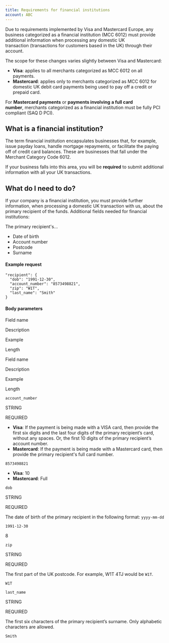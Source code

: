 ```yaml
---
title: Requirements for financial institutions
account: ABC
---
```


Due to requirements implemented by Visa and Mastercard Europe, any business categorized as a financial institution (MCC 6012) must provide additional information when processing any domestic UK transaction (transactions for customers based in the UK) through their account.

The scope for these changes varies slightly between Visa and Mastercard:

- **Visa**: applies to all merchants categorized as MCC 6012 on all payments.
- **Mastercard**: applies only to merchants categorized as MCC 6012 for domestic UK debit card payments being used to pay off a credit or prepaid card.

For **Mastercard payments** or **payments involving** **a full card number**, merchants categorized as a financial institution must be fully PCI compliant (SAQ D PCI).

## What is a financial institution?

The term financial institution encapsulates businesses that, for example, issue payday loans, handle mortgage repayments, or facilitate the paying off of credit card balances. These are businesses that fall under the Merchant Category Code 6012.

If your business falls into this area, you will be **required** to submit additional information with all your UK transactions.

## What do I need to do?

If your company is a financial institution, you must provide further information, when processing a domestic UK transaction with us, about the primary recipient of the funds. Additional fields needed for financial institutions:

The primary recipient's...

- Date of birth
- Account number
- Postcode
- Surname

#### Example request

    "recipient": {
      "dob": "1991-12-30",
      "account_number": "8573498821",
      "zip": "W1T",
      "last_name": "Smith"
    }

#### Body parameters

Field name

Description

Example

Length

Field name

Description

Example

Length

`account_number`

STRING

REQUIRED

- **Visa**: If the payment is being made with a VISA card, then provide the first six digits and the last four digits of the primary recipient’s card, without any spaces. Or, the first 10 digits of the primary recipient’s account number.
- **Mastercard**: If the payment is being made with a Mastercard card, then provide the primary recipient's full card number.

`8573498821`

- **Visa**: 10
- **Mastercard**: Full

`dob`

STRING

REQUIRED

The date of birth of the primary recipient in the following format: `yyyy-mm-dd`

`1991-12-30`

8

`zip`

STRING

REQUIRED

The first part of the UK postcode. For example, W1T 4TJ would be `W1T`.

`W1T`

`last_name`

STRING

REQUIRED

The first six characters of the primary recipient’s surname. Only alphabetic characters are allowed.

`Smith`
